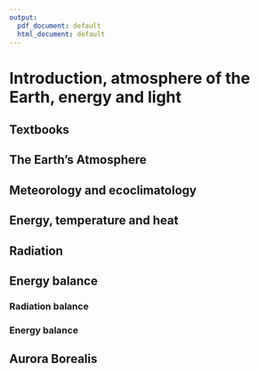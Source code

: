 ```yaml
---
output:
  pdf_document: default
  html_document: default
---
```


# Introduction, atmosphere of the Earth, energy and light {#intro}
\chaptermark{Intro}

## Textbooks{-#Intro-textbook}

## The Earth’s Atmosphere

## Meteorology and ecoclimatology

## Energy, temperature and heat

## Radiation

## Energy balance

### Radiation balance

### Energy balance

## Aurora Borealis {-}
